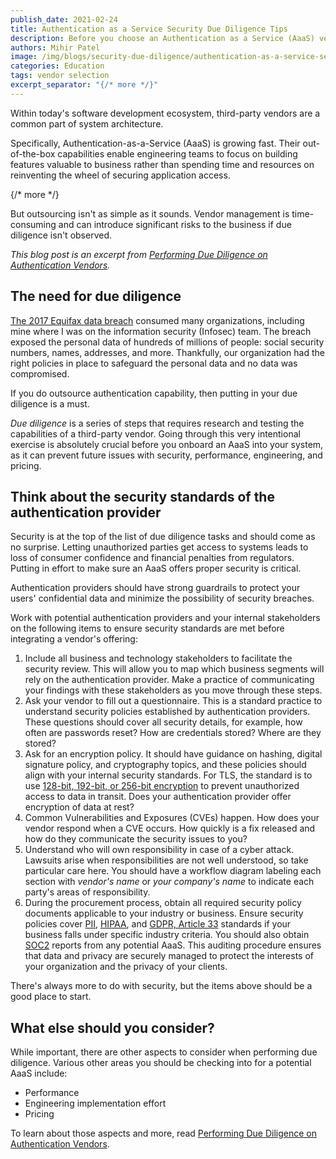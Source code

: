 ```yaml
---
publish_date: 2021-02-24 
title: Authentication as a Service Security Due Diligence Tips
description: Before you choose an Authentication as a Service (AaaS) vendor, what kind of security due diligence should you perform?
authors: Mihir Patel
image: /img/blogs/security-due-diligence/authentication-as-a-service-security-due-diligence-tips-header-image.png
categories: Education
tags: vendor selection
excerpt_separator: "{/* more */}"
---
```


Within today's software development ecosystem, third-party vendors are a common part of system architecture. 

Specifically, Authentication-as-a-Service (AaaS) is growing fast. Their out-of-the-box capabilities enable engineering teams to focus on building features valuable to business rather than spending time and resources on reinventing the wheel of securing application access.

{/* more */}

But outsourcing isn't as simple as it sounds. Vendor management is time-consuming and can introduce significant risks to the business if due diligence isn't observed.
 
_This blog post is an excerpt from [Performing Due Diligence on Authentication Vendors](/learn/expert-advice/identity-basics/due-diligence-authentication-vendors)._

## The need for due diligence

[The 2017 Equifax data breach](https://en.wikipedia.org/wiki/2017_Equifax_data_breach) consumed many organizations, including mine where I was on the information security (Infosec) team. The breach exposed the personal data of hundreds of millions of people: social security numbers, names, addresses, and more. Thankfully, our organization had the right policies in place to safeguard the personal data and no data was compromised. 

If you do outsource authentication capability, then putting in your due diligence is a must.
 
_Due diligence_ is a series of steps that requires research and testing the capabilities of a third-party vendor. Going through this very intentional exercise is absolutely crucial before you onboard an AaaS into your system, as it can prevent future issues with security, performance, engineering, and pricing.

## Think about the security standards of the authentication provider

Security is at the top of the list of due diligence tasks and should come as no surprise. Letting unauthorized parties get access to systems leads to loss of consumer confidence and financial penalties from regulators. Putting in effort to make sure an AaaS offers proper security is critical.

Authentication providers should have strong guardrails to protect your users' confidential data and minimize the possibility of security breaches. 

Work with potential authentication providers and your internal stakeholders on the following items to ensure security standards are met before integrating a vendor's offering:

1. Include all business and technology stakeholders to facilitate the security review. This will allow you to map which business segments will rely on the authentication provider. Make a practice of communicating your findings with these stakeholders as you move through these steps.
1. Ask your vendor to fill out a questionnaire. This is a standard practice to understand security policies established by authentication providers. These questions should cover all security details, for example, how often are passwords reset? How are credentials stored? Where are they stored?
1. Ask for an encryption policy. It should have guidance on hashing, digital signature policy, and cryptography topics, and these policies should align with your internal security standards. For TLS, the standard is to use [128-bit, 192-bit, or 256-bit encryption](https://www.clickssl.net/blog/128-bit-ssl-encryption-vs-256-bit-ssl-encryption) to prevent unauthorized access to data in transit. Does your authentication provider offer encryption of data at rest?
1. Common Vulnerabilities and Exposures (CVEs) happen. How does your vendor respond when a CVE occurs. How quickly is a fix released and how do they communicate the security issues to you?
1. Understand who will own responsibility in case of a cyber attack. Lawsuits arise when responsibilities are not well understood, so take particular care here. You should have a workflow diagram labeling each section with _vendor's name_ or _your company's name_ to indicate each party's areas of responsibility.
1. During the procurement process, obtain all required security policy documents applicable to your industry or business. Ensure security policies cover [PII](https://www.dol.gov/general/ppii#:~:text=Personal%20Identifiable%20Information%20(PII)%20is%20defined%20as%3A&text=DOL%20internal%20policy%20specifies%20the,to%20which%20they%20have%20access), [HIPAA](https://www.hhs.gov/hipaa/index.html), and [GDPR, Article 33](https://en.wikipedia.org/wiki/General_Data_Protection_Regulation) standards if your business falls under specific industry criteria. You should also obtain [SOC2](https://www.aicpa.org/interestareas/frc/assuranceadvisoryservices/aicpasoc2report.html) reports from any potential AaaS. This auditing procedure ensures that data and privacy are securely managed to protect the interests of your organization and the privacy of your clients.

There's always more to do with security, but the items above should be a good place to start. 

## What else should you consider?

While important, there are other aspects to consider when performing due diligence. Various other areas you should be checking into for a potential AaaS include:

* Performance
* Engineering implementation effort
* Pricing 

To learn about those aspects and more, read [Performing Due Diligence on Authentication Vendors](/learn/expert-advice/identity-basics/due-diligence-authentication-vendors).
